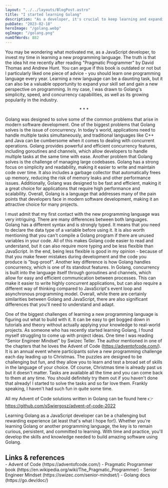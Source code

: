 ```yaml
---
layout: "../../layouts/BlogPost.astro"
title: "I started learning Golang"
description: "As a developer, it's crucial to keep learning and expanding your skillset. Fortunately, we (as software engineers) have a lot of opportunities to do that. That's what I value the most in my job - the possibilities for..."
pubDate: "2023-02-18"
heroImage: "/golang.webp"
ogImage: "/golang.png"
numOfWords: 882
---
```


You may be wondering what motivated me, as a JavaScript developer, to invest my time in learning a new programming language. The truth is that the idea hit me recently after reading "Pragmatic Programmer" by David Thomas and Andrew Hunt. You can argue if this book is outdated or not but I particularly liked one piece of advice - you should learn one programming language every year. Learning a new language can be a daunting task, but it can also be a valuable opportunity to expand your skill set and gain a new perspective on programming. In my case, I was drawn to Golang's simplicity, speed, and concurrency capabilities, as well as its growing popularity in the industry.

<div style="width: 100%; text-align: center;">* * *</div>

Golang was designed to solve some of the common problems that arise in modern software development. One of the biggest problems that Golang solves is the issue of concurrency. In today's world, applications need to handle multiple tasks simultaneously, and traditional languages like C++ and Java can be cumbersome when it comes to dealing with concurrent operations. Golang provides powerful and efficient concurrency features, including goroutines and channels, which allow developers to handle multiple tasks at the same time with ease. Another problem that Golang solves is the challenge of managing large codebases. Golang has a strong focus on simplicity and readability, making it easier to write and maintain code over time. It also includes a garbage collector that automatically frees up memory, reducing the risk of memory leaks and other performance issues. Additionally, Golang was designed to be fast and efficient, making it a great choice for applications that require high performance and scalability. Overall, Golang is a language that addresses many of the pain points that developers face in modern software development, making it an attractive choice for many projects.

I must admit that my first contact with the new programming language was very intriguing. There are many differences between both languages. Golang has a different syntax and is strongly typed. It means that you need to declare the data type of a variable before using it. It is also worth mentioning that you can't compile a Golang program if there are unused variables in your code. All of this makes Golang code easier to read and understand, but it can also require more typing and be less flexible than JavaScript. In the end, being less flexible is good in my opinion - because of that you make fewer mistakes during development and the code you produce is "bug-proof". Another key difference is how Golang handles concurrency, which is one of its standout features. In Golang, concurrency is built into the language itself through goroutines and channels, which allow for easy and efficient communication between processes. This can make it easier to write highly concurrent applications, but can also require a different way of thinking compared to JavaScript's event loop and asynchronous programming model. Overall, while there are certainly similarities between Golang and JavaScript, there are also significant differences that you'll need to understand and adapt.

One of the biggest challenges of learning a new programming language is figuring out what to build with it. It can be easy to get bogged down in tutorials and theory without actually applying your knowledge to real-world projects. As someone who has recently started learning Golang, I found myself struggling to come up with project ideas. One time I was reading "Senior Engineer Mindset" by Swizec Teller. The author mentioned in one of the chapters that he loves the Advent of Code (https://adventofcode.com/). It is an annual event where participants solve a new programming challenge each day leading up to Christmas. The puzzles are designed to be challenging but fun, and they allow you to learn and test a broad set of skills in the language of your choice. Of course, Christmas time is already past us but it doesn't matter. Tasks are available all the time and you can come back to them at any time. You should definitely try them out if you haven't done that already! I started to solve the tasks and so far love them. Frankly speaking, I haven't had such fun in quite some time.

All my Advent of Code solutions written in Golang can be found here 👉 https://github.com/sSwiergosz/advent-of-code-2022

Learning Golang as a JavaScript developer can be a challenging but rewarding experience (at least that's what I hope for!). Whether you're learning Golang or another programming language, the key is to remain curious, persistent, and committed to learning. With time and practice, you'll develop the skills and knowledge needed to build amazing software using Golang.

<span style="text-align: initial;">
<h2 style="margin-bottom: 0;">Links & references</h2>
- Advent of Code (https://adventofcode.com/)
- Pragmatic Programmer book (https://en.wikipedia.org/wiki/The_Pragmatic_Programmer)
- Senior Engineer Mindset (https://swizec.com/senior-mindset/)
- Golang docs (https://go.dev/doc/)
</span>
